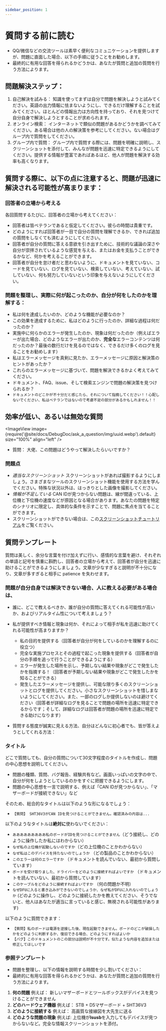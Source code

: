```yaml
---
sidebar_position: 1
---
```


# 質問する前に読む

  * QQ/微信などの交流ツールは素早く便利なコミュニケーションを提供しますが、問題に直面した場合、以下の手順に従うことをお勧めします。
  * 最終的に有用な回答を得られるかどうかは、あなたが質問と追加の質問を行う方法によります。

## 問題解決ステップ：

  1. 自己解決を試みる： 知識を使ってまずは自分で問題を解決しようと試みてください。英語の出力情報に怯まないようにし、できるだけ理解することを試みてください。ほとんどの情報出力は方向性を持っており、それを見つけて自分自身で解決しようとすることが求められます。
  2. オンライン検索： インターネットで類似の問題があるかどうかを調べてみてください。ある場合は他の人の解決策を参考にしてください。ない場合はグループ内で質問をしてください。
  3. グループ内で質問： グループ内で質問する際には、問題を明確に説明し、スクリーンショットを添付して、みんなが問題を迅速に特定できるようにしてください。提供する情報が豊富であればあるほど、他人が問題を解決する効率も高くなります。

## 質問する際に、以下の点に注意すると、問題が迅速に解決される可能性が高まります：

### 回答者の立場から考える

  各回質問するたびに、回答者の立場から考えてください：
  * 回答者は皆ベテランであると仮定してください。彼らの時間は貴重です。
  * どのようにすれば回答者が一目で自分の質問を理解できるか、できれば追加の質問をしなくても済むようにしてください。
  * 回答者が自分の質問に答える意欲を引き出すために、技術的な議論の深さや自分が崇拝されているような感覚を与える、またはお金を支払うことができるかなど、何かを考えることができます。
  * 回答者が自分を怠け者だと思わないように、ドキュメントを見ていない、コードを見ていない、ログを見ていない、検索していない、考えていない、試していない、何も努力していないという印象を与えないようにしてください。

### 問題を整理し、実際に何が起こったのか、自分が何をしたのかを理解する：

  * 私は何を達成したいのか、どのような機能が必要なのか？
  * この効果を達成するために、私はどのように行ったのか、詳細な過程は何だったのか？
  * 実施中に何らかのエラーが発生したのか、現象は何だったのか（例えばエラーが出た場合、どのようなエラーが出たのか、**完全な**エラーコンテンツは何だったのか？最後の数行だけを見るのではなく、できるだけ多くのログを見ることをお勧めします）
  * 私はエラーメッセージを真剣に見たか、エラーメッセージに原因と解決策のヒントがあったか？
  * これらのエラーメッセージに基づいて、問題を解決できるかよく考えてみてください。
  * ドキュメント、FAQ、issue、そして検索エンジンで問題の解決策を見つけられるか？
  * `ドキュメントのどこかが不十分だと感じたら、それについて指摘してください！！心配しないでください、私はベテランではないので考慮不足の部分があるかもしれません！！`

## 効率が低い、あるいは無効な質問

  <ImageView image={require('@site/docs/DebugDoc/ask_a_question/img/uuid.webp').default} size="100%" align="left" />
  * 質問： 大佬、この問題はどうやって解決したらいいですか？

### 問題点

  * *適当なスクリーンショット* スクリーンショットがあれば撮影するようにしましょう。さまざまなツールのスクリーンショット機能を使用する方法を学んでください。特殊な状況以外は、はっきりとした画像を撮影してください。
  * *情報が不足している* CAN IDが見つからない問題は、線が間違っている、上位機と下位機の速度などが原因となる場合があります。あなたの問題を特定のシナリオに限定し、具体的な条件を示すことで、問題に焦点を当てることができます。
  * スクリーンショットができない場合は、この[スクリーンショットチュートリアル](https://www.bilibili.com/video/BV1LB4y1t7jy/?spm_id_from=333.337.search-card.all.click&vd_source=36affb37d7228751cd1fcbbda487dfdf)をご覧ください。

## 質問テンプレート

 質問は美しく、余分な言葉を付け加えずに行い、感情的な言葉を避け、それぞれの単語と記号を慎重に斟酌し、回答者の立場から考えて、回答者が自分を迅速に助けることができるようにしましょう。文章が少なすぎると説明が不十分になり、文章が多すぎると相手に patience を失わせます。

### 問題が自分自身では解決できない場合、人に教える必要がある場合は、

  * 誰に、どこで教えるべきか、誰が自分の質問に答えてくれる可能性が高いか、およびリアルタイム性について考えましょう？

  * 私が提供すべき情報と現象は何か、それによって相手が私を迅速に助けてくれる可能性が高まりますか？
    * 私の目的を提供する（回答者が自分が何をしているのかを理解するのに役立つ）
    * 完全な実施プロセスとその過程で起こった現象を提供する（回答者が自分の手順を追って行うことができるようにする）
    * エラーが発生した場所を示し、予期しない結果や現象がどこで発生したかを指摘する！（回答者が予期しない結果や現象がどこで発生したかを知ることができる）
    * 発生したエラーメッセージを提供し、可能な限り多くのスクリーンショットとログを提供してください。小さなスクリーンショットを惜しまないようにしてください。また、一部のログしか提供しないのは避けてください（回答者が詳細なログを見ることで問題の場所を迅速に特定できるからです；そして、詳細なログは回答者が問題の場所を迅速に特定できる助けになります）

  * 質問する態度が誠実に見える方法、自分はどんなに初心者でも、皆が答えようとしてくれる方法：

### タイトル

  どこで質問しても、自分の質問について30文字程度のタイトルを作成し、問題の中心思想を説明してください。
  * 問題の種類、質問、バグ報告、経験共有など。画面いっぱいの文字の中で、自分が何をしようとしているのかをすぐに把握できるようにします。
  * 問題の中心思想を一言で説明する、例えば「CAN IDが見つからない」、「マザーボードが接続できない」など

  そのため、総合的なタイトルは以下のような形になるでしょう：
  * `【質問】 SHT36V3がCAN IDを見つけることができません。確認済みの内容は...`

  以下のようなタイトルは**絶対に**使わないでください：
  * `あああああああああ私のボードがIDを見つけることができません`（どう接続し、どのように操作したか私にはわからない）
  * `なぜ私の上位機が起動しないのですか`（どの上位機のことかわからない）
  * `なぜ私はこのデバイスを持たないのでしょうか` （どの製品のことかわからない）
  * `このエラーは何のエラーですか` （ドキュメントを読んでいない、最初から質問しています）
  * `ボードを受け取りました、ドライバーをどのように接続すればよいですか` （ドキュメントを読んでいない、最初から質問しています）
  * `このケーブルをどのように接続すればよいですか` （何の問題か不明）
  * `なぜDFUに入ると書き込みができないのでしょうか、なぜ私がDFUに入れないのでしょうか` (どのように操作し、どのように接続したかを教えてください、そうでないと、他人はあなたが適当に言っていると感じ、無視される可能性があります)

  以下のように質問できます：
  * `【質問】私のボードは電源を逆接した後、現在起動できません。ボードのどこが破損したかをどのように判断するか、復旧できる場合、どのようにすればよいか`
  * `【バグ】このドキュメントのこの部分は説明が不十分です。似たような内容を追加または修正してほしいです`

### 参照テンプレート

  * 問題を整理し、以下の情報を説明する時間を少し割いてください：
  * 最終的に有用な回答を得られるかどうかは、あなたが質問と追加の質問を行う方法によります。

  1. **何の問題** 例えば： 新しいマザーボードとツールボックスがデバイスを見つけることができません
  2. **どのハードウェア機器** 例えば： STB + D5マザーボード + SHT36V3
  3. **どのように接続する** 例えば： 高画質な接線図を大先生に送る
  4. **どのような問題の現象** 例えば: 上位機が**lsusb**を入力してもデバイスが見つからないなど。完全な情報スクリーンショットを添付。
